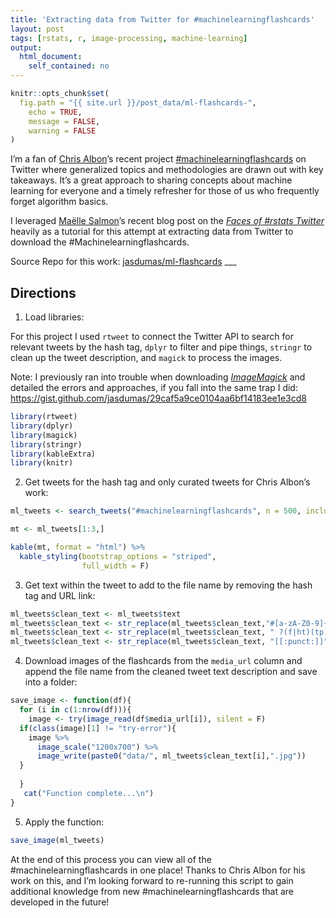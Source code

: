 ```yaml
---
title: 'Extracting data from Twitter for #machinelearningflashcards'
layout: post
tags: [rstats, r, image-processing, machine-learning]
output: 
  html_document: 
    self_contained: no
---
```


```r
knitr::opts_chunk$set(
  fig.path = "{{ site.url }}/post_data/ml-flashcards-",
	echo = TRUE,
	message = FALSE,
	warning = FALSE
)
```

I'm a fan of [Chris Albon](https://chrisalbon.com/)'s recent project [#machinelearningflashcards](https://twitter.com/hashtag/machinelearningflashcards?src=hash) on Twitter where generalized topics and methodologies are drawn out with key takeaways. It's a great approach to sharing concepts about machine learning for everyone and a timely refresher for those of us who frequently forget algorithm basics.

I leveraged [Maëlle Salmon](https://github.com/maelle)'s recent blog post on the [*Faces of #rstats Twitter*](http://www.masalmon.eu/2017/03/19/facesofr/) heavily as a tutorial for this attempt at extracting data from Twitter to download the #Machinelearningflashcards.

Source Repo for this work: [jasdumas/ml-flashcards](https://github.com/jasdumas/ml-flashcards)
___

## Directions

1. Load libraries:

For this project I used `rtweet` to connect the Twitter API to search for relevant tweets by the hash tag, `dplyr` to filter and pipe things, `stringr` to clean up the tweet description, and `magick` to process the images. 

Note: I previously ran into trouble when downloading [*ImageMagick*](https://www.imagemagick.org/script/index.php) and detailed the errors and approaches, if you fall into the same trap I did: [https://gist.github.com/jasdumas/29caf5a9ce0104aa6bf14183ee1e3cd8](https://gist.github.com/jasdumas/29caf5a9ce0104aa6bf14183ee1e3cd8)
```r
library(rtweet)
library(dplyr)
library(magick)
library(stringr)
library(kableExtra)
library(knitr)
```

2. Get tweets for the hash tag and only curated tweets for Chris Albon's work: 
```r
ml_tweets <- search_tweets("#machinelearningflashcards", n = 500, include_rts = FALSE) %>% filter(screen_name == 'chrisalbon')
```

```r
mt <- ml_tweets[1:3,]

kable(mt, format = "html") %>%
  kable_styling(bootstrap_options = "striped", 
                full_width = F) 
```

3. Get text within the tweet to add to the file name by removing the hash tag and URL link: 
```r
ml_tweets$clean_text <- ml_tweets$text
ml_tweets$clean_text <- str_replace(ml_tweets$clean_text,"#[a-zA-Z0-9]{1,}", "") # remove the hashtag
ml_tweets$clean_text <- str_replace(ml_tweets$clean_text, " ?(f|ht)(tp)(s?)(://)(.*)[.|/](.*)", "") # remove the url link
ml_tweets$clean_text <- str_replace(ml_tweets$clean_text, "[[:punct:]]", "") # remove punctuation
```

4. Download images of the flashcards from the `media_url` column and append the file name from the cleaned tweet text description and save into a folder:
```r
save_image <- function(df){
  for (i in c(1:nrow(df))){
    image <- try(image_read(df$media_url[i]), silent = F)
  if(class(image)[1] != "try-error"){
    image %>%
      image_scale("1200x700") %>%
      image_write(paste0("data/", ml_tweets$clean_text[i],".jpg"))
  }
 
  }
   cat("Function complete...\n")
}
```

5. Apply the function:
```r
save_image(ml_tweets)
```

At the end of this process you can view all of the #machinelearningflashcards in one place! Thanks to Chris Albon for his work on this, and I'm looking forward to re-running this script to gain additional knowledge from new #machinelearningflashcards that are developed in the future! 


